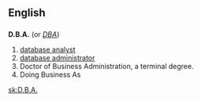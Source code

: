 ==English==
==={{initialism}}===
'''D.B.A.'''  (or ''[[DBA]]'')
# [[database analyst]]
# [[database administrator]]
# Doctor of Business Administration, a terminal degree.
# Doing Business As

{{anagrams:en/abd}}
[[sk:D.B.A.]]